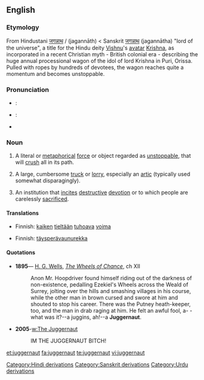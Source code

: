 {{wikipedia}}
{{was wotd|2006|December|29}}
==English==
===Etymology===
From Hindustani [[जगन्नाथ]] / {{URchar|[[جگناتھ|جگنّاتھ]]}} (jagannāth) < Sanskrit [[जगन्नाथ#Sanskrit|जगन्नाथ]] (jagannātha) "lord of the universe", a title for the Hindu deity [[Vishnu]]'s [[avatar]] [[Krishna]], as incorporated in a recent Christian myth - British colonial era - describing the huge annual processional wagon of the idol of lord Krishna in Puri, Orissa. Pulled with ropes by hundreds of devotees, the wagon reaches quite a momentum and becomes unstoppable.

===Pronunciation===
*{{italbrac|[[RP]]}}: {{IPA|/ˈdʒʌg.gə.nɒt/}}
*{{italbrac|US}}: {{IPA|/ˈdʒʌg.gɚ.nɑt/}}
*{{audio|en-us-juggernaut.ogg|Audio (US)}}

===Noun===
{{en-noun}}

# A literal or [[metaphorical]] [[force]] or object regarded as [[unstoppable]], that will [[crush]] all in its path.
# {{UK}} A large, cumbersome [[truck]] or [[lorry]], especially an [[artic]] (typically used somewhat disparagingly).
# An institution that [[incite]]s [[destructive]] [[devotion]] or to which people are carelessly [[sacrificed]].

====Translations====
{{trans-top|A literal or metaphorical force or object regarded as unstoppable, that will crush all in its path}}
*Finnish: [[kaikki|kaiken]] [[tie#Finnish|tieltään]] [[tuhoava]] [[voima]]
{{trans-mid}}
{{trans-bottom}}

{{trans-top|A large, cumbersome truck or lorry}}
*Finnish: [[täysperävaunurekka]]
{{trans-mid}}
{{trans-bottom}}

{{trans-top|An institution that incites destructive devotion or to which people are carelessly sacrificed}}
{{trans-mid}}
{{trans-bottom}}

====Quotations====
*'''1895'''— [[w:H. G. Wells|H. G. Wells]], ''[[s:The Wheels of Chance|The Wheels of Chance]]'', ch XII
*:Anon Mr. Hoopdriver found himself riding out of the darkness of non-existence, pedalling Ezekiel's Wheels across the Weald of Surrey, jolting over the hills and smashing villages in his course, while the other man in brown cursed and swore at him and shouted to stop his career. There was the Putney heath-keeper, too, and the man in drab raging at him. He felt an awful fool, a- -what was it?--a juggins, ah!--a '''Juggernaut'''.

*'''2005'''-[[w:The Juggernaut]]
*:IM THE JUGGERNAUT BITCH!
[[Category:Hindi derivations]]
[[Category:Sanskrit derivations]]
[[Category:Urdu derivations]]

[[et:juggernaut]]
[[fa:juggernaut]]
[[te:juggernaut]]
[[vi:juggernaut]]